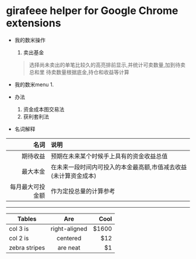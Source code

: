 girafeee helper for Google Chrome extensions
============================================


* 我的数米操作
  1. 卖出基金
    >选择尚未卖出的单笔比较久的高亮排前显示,并统计可卖数量,加到待卖总和里
    待卖数量根据底金,持仓和收益等计算

* 我的数米menu
  1. 

* 办法
  1. 资金成本图交易法
  2. 获利套利法

* 名词解释

| 名词  | 说明  |
| ----: | :---- |
| 期待收益  | 预期在未来某个时候手上具有的资金收益总值  |
| 最大本金  | 在未来一段时间内可投入的本金最高额,市值减去收益(未计算资金成本)  |
| 每月最大可投金额  | 作为定投总量的计算参考 |


--------------


| Tables        | Are           | Cool  |
| ------------- |:-------------:| -----:|
| col 3 is      | right-aligned | $1600 |
| col 2 is      | centered      |   $12 |
| zebra stripes | are neat      |    $1 |